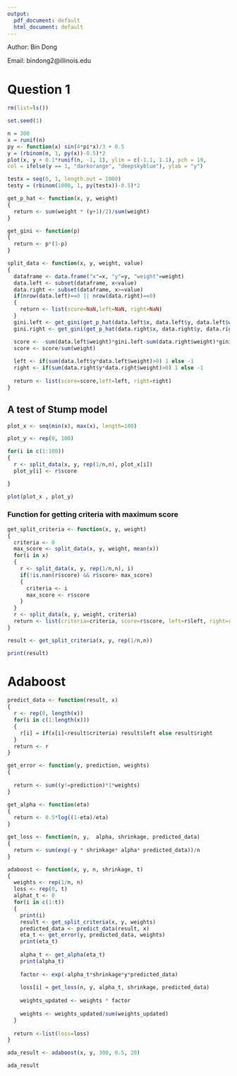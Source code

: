 ```yaml
---
output:
  pdf_document: default
  html_document: default
---
```


Author: Bin Dong

Email: bindong2@illinois.edu

# Question 1


```r
rm(list=ls())

set.seed(1)

n = 300
x = runif(n)
py <- function(x) sin(4*pi*x)/3 + 0.5
y = (rbinom(n, 1, py(x))-0.5)*2
plot(x, y + 0.1*runif(n, -1, 1), ylim = c(-1.1, 1.1), pch = 19,
col = ifelse(y == 1, "darkorange", "deepskyblue"), ylab = "y")

testx = seq(0, 1, length.out = 1000)
testy = (rbinom(1000, 1, py(testx))-0.5)*2

```


```r

get_p_hat <- function(x, y, weight)
{
  return <- sum(weight * (y+1)/2)/sum(weight)
}

get_gini <- function(p)
{
  return <- p*(1-p)
}

split_data <- function(x, y, weight, value)
{
  dataframe <- data.frame("x"=x, "y"=y, "weight"=weight)
  data.left <- subset(dataframe, x<value)
  data.right <- subset(dataframe, x>=value)
  if(nrow(data.left)==0 || nrow(data.right)==0)
  {
    return <- list(score=NaN,left=NaN, right=NaN)
  }
  gini.left <- get_gini(get_p_hat(data.left$x, data.left$y, data.left$weight))
  gini.right <- get_gini(get_p_hat(data.right$x, data.right$y, data.right$weight))

  score <- -sum(data.left$weight)*gini.left-sum(data.right$weight)*gini.right
  score <- score/sum(weight)
  
  left <- if(sum(data.left$y*data.left$weight)>0) 1 else -1
  right <- if(sum(data.right$y*data.right$weight)>0) 1 else -1
  
  return <- list(score=score,left=left, right=right)
}
```

## A test of Stump model
```r
plot_x <- seq(min(x), max(x), length=100)

plot_y <- rep(0, 100)

for(i in c(1:100))
{
  r <- split_data(x, y, rep(1/n,n), plot_x[i])
  plot_y[i] <- r$score

}

plot(plot_x , plot_y)


```
### Function for getting criteria with maximum score
```r

get_split_criteria <- function(x, y, weight)
{
  criteria <- 0
  max_score <- split_data(x, y, weight, mean(x))
  for(i in x)
  {
    r <- split_data(x, y, rep(1/n,n), i)
    if(!is.nan(r$score) && r$score> max_score)
    {
      criteria <- i
      max_score <- r$score
    }
  }
  r <- split_data(x, y, weight, criteria)
  return <- list(criteria=criteria, score=r$score, left=r$left, right=r$right)
}

result <- get_split_criteria(x, y, rep(1/n,n))

print(result)

```


# Adaboost

```r

predict_data <- function(result, x)
{
  r <- rep(0, length(x))
  for(i in c(1:length(x)))
  {
    r[i] = if(x[i]<result$criteria) result$left else result$right
  }
  return <- r
}

get_error <- function(y, prediction, weights)
{
  
  return <- sum((y!=prediction)*1*weights)
}

get_alpha <- function(eta)
{
  return <- 0.5*log((1-eta)/eta)
}

get_loss <- function(n, y,  alpha, shrinkage, predicted_data)
{
  return <- sum(exp(-y * shrinkage* alpha* predicted_data))/n
}

adaboost <- function(x, y, n, shrinkage, t)
{
  weights <- rep(1/n, n)
  loss <- rep(0, t)
  alphat_t <- 0
  for(i in c(1:t))
  {
    print(i)
    result <- get_split_criteria(x, y, weights)
    predicted_data <- predict_data(result, x)
    eta_t <- get_error(y, predicted_data, weights)
    print(eta_t)
    
    alpha_t <- get_alpha(eta_t)
    print(alpha_t)
    
    factor <- exp(-alpha_t*shrinkage*y*predicted_data)
    
    loss[i] = get_loss(n, y, alpha_t, shrinkage, predicted_data)
    
    weights_updated <- weights * factor
    
    weights <- weights_updated/sum(weights_updated)
  }
  
  return <-list(loss=loss)
}

ada_result <- adaboost(x, y, 300, 0.5, 20)

ada_result


```